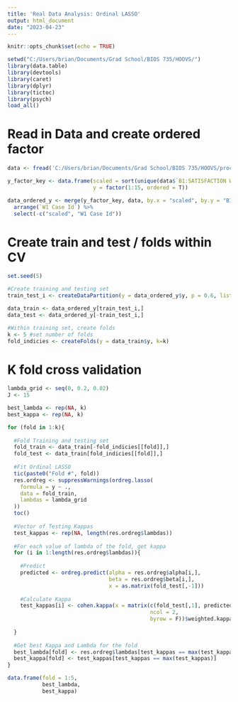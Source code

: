 ---
title: 'Real Data Analysis: Ordinal LASSO'
output: html_document
date: "2023-04-23"
---

```{r setup, include=FALSE}
knitr::opts_chunk$set(echo = TRUE)

setwd("C:/Users/brian/Documents/Grad School/BIOS 735/HOOVS/")
library(data.table)
library(devtools)
library(caret)
library(dplyr)
library(tictoc)
library(psych)
load_all()

```

# Read in Data and create ordered factor

```{r }

data <- fread('C:/Users/brian/Documents/Grad School/BIOS 735/HOOVS/processed_data.csv')

y_factor_key <- data.frame(scaled = sort(unique(data$`B1:SATISFACTION W/LIFE`)),
                           y = factor(1:15, ordered = T))

data_ordered_y <- merge(y_factor_key, data, by.x = "scaled", by.y = "B1:SATISFACTION W/LIFE") %>% 
  arrange(`W1 Case Id`) %>%
  select(-c("scaled", "W1 Case Id"))

```

# Create train and test / folds within CV

```{r }

set.seed(5)

#Create training and testing set
train_test_i <- createDataPartition(y = data_ordered_y$y, p = 0.6, list = F)

data_train <- data_ordered_y[train_test_i,]
data_test <- data_ordered_y[-train_test_i,]

#Within training set, create folds
k <- 5 #set number of folds 
fold_indicies <- createFolds(y = data_train$y, k=k)

```

# K fold cross validation

```{r } 

lambda_grid <- seq(0, 0.2, 0.02)
J <- 15

best_lambda <- rep(NA, k)
best_kappa <- rep(NA, k)

for (fold in 1:k){
  
  #Fold Training and testing set
  fold_train <- data_train[-fold_indicies[[fold]],]
  fold_test <- data_train[fold_indicies[[fold]],]
  
  #Fit Ordinal LASSO
  tic(paste0("Fold #", fold))
  res.ordreg <- suppressWarnings(ordreg.lasso(
    formula = y ~ .,
    data = fold_train,
    lambdas = lambda_grid
  ))
  toc()
  
  #Vector of Testing Kappas
  test_kappas <- rep(NA, length(res.ordreg$lambdas))
  
  #For each value of lambda of the fold, get kappa 
  for (i in 1:length(res.ordreg$lambdas)){
    
    #Predict
    predicted <- ordreg.predict(alpha = res.ordreg$alpha[i,], 
                                beta = res.ordreg$beta[i,], 
                                x = as.matrix(fold_test[,-1]))
    
    #Calculate Kappa
    test_kappas[i] <- cohen.kappa(x = matrix(c(fold_test[,1], predicted),
                                             ncol = 2, 
                                             byrow = F))$weighted.kappa
    
  }
  
  #Get best Kappa and Lambda for the fold
  best_lambda[fold] <- res.ordreg$lambdas[test_kappas == max(test_kappas)]
  best_kappa[fold] <- test_kappas[test_kappas == max(test_kappas)]
}

data.frame(fold = 1:5,
           best_lambda,
           best_kappa)

```

